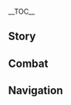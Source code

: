 {{CharacterTabs}}
{{LanguageTabs}}
{{Stub|1={{Meta/VO|tl=1|rm=1|Korean}}}}
__TOC__
==Story==
{{VO/Story
|character           = {{ROOTPAGENAME}}
|language            = ko
|name                = 타르탈리아

|vo_01_01_title      = 첫 만남…
|vo_01_01_subtitle   = Hello
|vo_01_01_file       = VO_{language}{character} Hello.ogg
|vo_01_01_tx         = 난 우인단 집행관 서열 11위, 타르탈리아야. 그리고 너도&mdash;&mdash;나처럼 분쟁을 달고다니는 사람 같네, 유쾌하군. 우린 마음이 잘 맞을 거 같은데? 그치?
|vo_01_01_rm         = Nan U'indan jipaeng-gwan seoyeol sibil-wi, Tareutallia-ya. Geurigo neodo&mdash;&mdash;na-cheoreom bunjaeng-eul dalgodanineun saram gannae, yukwaehagun. Urin maeum-i jal majeul geo gateunde? Geuchi?
|vo_01_01_tl         = 

|vo_02_01_title      = 잡담・느긋함
|vo_02_01_subtitle   = Chat: Idleness
|vo_02_01_file       = VO_{language}{character} Chat - Idleness.ogg
|vo_02_01_tx         = 여기에 가만히 서 있는다고 상대가 찾아오진 않아
|vo_02_01_rm         = Yeogi-e gamanhi seo inneundago sangdaega chaja-ojin ana
|vo_02_01_tl         = 

|vo_02_02_title      = 잡담・비무
|vo_02_02_subtitle   = Chat: Test of Skills
|vo_02_02_file       = VO_{language}{character} Chat - Test of Skills.ogg
|vo_02_02_tx         = 음&mdash;근처에 상대할만한 강적은 없는 건가?
|vo_02_02_rm         = Eum&mdash;geuncheo-e sangdaehalmanan gangjeogeun eomneun geonga?
|vo_02_02_tl         = 

|vo_02_03_title      = 잡담・우인단
|vo_02_03_subtitle   = Chat: The Fatui
|vo_02_03_file       = VO_{language}{character} Chat - The Fatui.ogg
|vo_02_03_tx         = 다른 집행관들은 뭘 하고 있으려나? 뭐, 됐어. 어차피 또 이상한 「원대한 계획」이라도 짜고 있겠지
|vo_02_03_rm         = Dareun jipaenggwandeureun mwol hago isseuryeona? Mwo, dwaesseo. Eochapi tto isanghan "wondaehan gyehoe" irado jjago itgetjji
|vo_02_03_tl         = 

|vo_02_04_title      = 잡담・설국의 고향
|vo_02_04_subtitle   = Chat: Snezhnaya
|vo_02_04_file       = VO_{language}{character} Chat - Snezhnaya.ogg
|vo_02_04_tx         = 내 고향에 있는 설원에서 이렇게 서 있었다면 벌써 얼어 죽었을 거야. 하하하
|vo_02_04_rm         = Nae gohyang-e itneun seorwoneseo ireoke seo isseotttamyeon beolsseo eoreo jugeosseul geoya. Hahaha
|vo_02_04_tl         = 

|vo_03_01_title      = 비가 그친 후…
|vo_03_01_subtitle   = After the Rain
|vo_03_01_file       = VO_{language}{character} After the Rain.ogg
|vo_03_01_tx         = 물고기들은 빗물이 물 위로 떨어지는 소리에 놀라 달아나 버리지. 그래서 비가 그친 후엔 낚시하기 딱 좋아.
|vo_03_01_rm         = Mulkkogideureun binmuri mul wiro tteoreojineun sori-e nolla darana beoriji. Geuraeseo biga geuchin hu-en nakssihagi ttak joa.
|vo_03_01_tl         = 

|vo_03_02_title      = 눈이 올 때・이국
|vo_03_02_subtitle   = When It Snows: Foreign Country
|vo_03_02_file       = VO_{language}{character} When It Snows - Foreign Country.ogg
|vo_03_02_tx         = 하하, 내 고향에도 눈이 내리고 있으려나?
|vo_03_02_rm         = Haha, nae gohyang-edo nuni naerigo isseuryeona?
|vo_03_02_tl         = 

|vo_03_03_title      = 눈이 올 때・스네즈나야
|vo_03_03_subtitle   = When It Snows: Snezhnaya
|vo_03_03_file       = VO_{language}{character} When It Snows - Snezhnaya.ogg
|vo_03_03_tx         = 이 얼마나 멋진 눈밭인가! 온 세상이 달빛처럼 깨끗해. 이런 무대에서 쏟아내는 피야말로 뜨겁다고 할 수 있지
|vo_03_03_rm         = I eolmana meotjjin nunbachinga! On sesang-i dalbicheoreom kkaekkeutae. Ireon mudae-eseo ssodanaeneun piyamallo tteugeopttago hal su itjji
|vo_03_03_tl         = 

|vo_03_04_title      = 바람이 불 때…
|vo_03_04_subtitle   = When It's Windy
|vo_03_04_file       = VO_{language}{character} When It's Windy.ogg
|vo_03_04_tx         = 오! 바람에서 분쟁의 기운이 느껴지는군
|vo_03_04_rm         = 
|vo_03_04_tl         = 

|vo_03_05_title      = 강풍이 불 때・이국
|vo_03_05_subtitle   = Wind Is Building Up: Foreign Country
|vo_03_05_file       = VO_{language}{character} Wind Is Building Up - Foreign Country.ogg
|vo_03_05_tx         = 기분 좋은 바람이야!
|vo_03_05_rm         = 
|vo_03_05_tl         = 

|vo_03_06_title      = 강풍이 불 때・스네즈나야
|vo_03_06_subtitle   = Wind Is Building Up: Snezhnaya
|vo_03_06_file       = VO_{language}{character} Wind Is Building Up - Snezhnaya.ogg
|vo_03_06_tx         = 온 몸을 뚫고 지나간 바람에 몸과 머리가 깨끗하게 씻겨진 기분이야. 상쾌하군
|vo_03_06_rm         = 
|vo_03_06_tl         = 

|vo_04_01_title      = 아침 인사…
|vo_04_01_subtitle   = Good Morning
|vo_04_01_file       = VO_{language}{character} Good Morning.ogg
|vo_04_01_tx         = 여어, 친구! 오늘 기운 넘쳐 보이네
|vo_04_01_rm         = 
|vo_04_01_tl         = 

|vo_04_02_title      = 점심 인사…
|vo_04_02_subtitle   = Good Afternoon
|vo_04_02_file       = VO_{language}{character} Good Afternoon.ogg
|vo_04_02_tx         = 상태도 좋아 보이는데, 나랑 한번 겨뤄볼래?
|vo_04_02_rm         = 
|vo_04_02_tl         = 

|vo_04_03_title      = 저녁 인사…
|vo_04_03_subtitle   = Good Evening
|vo_04_03_file       = VO_{language}{character} Good Evening.ogg
|vo_04_03_tx         = 푸하ㅡ잘 먹었다. 움직이면서 소화 좀 시켜야겠어
|vo_04_03_rm         = 
|vo_04_03_tl         = 

|vo_04_04_title      = 굿나잇…
|vo_04_04_subtitle   = Good Night
|vo_04_04_file       = VO_{language}{character} Good Night.ogg
|vo_04_04_tx         = 유쾌한 하루였어. 내일 또 보지, 친구
|vo_04_04_rm         = 
|vo_04_04_tl         = 

|vo_05_01_title      = 타르탈리아 자신에 대해…
|vo_05_01_subtitle   = About {character}
|vo_05_01_file       = VO_{language}{character} About {character}.ogg
|vo_05_01_tx         = 전사라면 항상 도전 정신을 칼끝에 새겨야 해. 승패를 떠나 무엇과도 바꿀 수 없는 귀중한 경험이 될 테니까
|vo_05_01_rm         = 
|vo_05_01_tl         = 

|vo_06_01_title      = 우리에 대해・동료
|vo_06_01_subtitle   = About Us: Comrades
|vo_06_01_file       = VO_{language}{character} About Us - Comrades.ogg
|vo_06_01_tx         = 너와 함께 다닌다는 게, 벌써 다른 집행관들 사이에서 퍼졌겠지. 그 녀석들의 표정을 빨리 보고 싶군, 하하하
|vo_06_01_rm         = 
|vo_06_01_tl         = 

|vo_06_02_title      = 우리에 대해・병기
|vo_06_02_subtitle   = About Us: Weapons
|vo_06_02_file       = VO_{language}{character} About Us - Weapons.ogg
|vo_06_02_tx         = 사실 활은 내가 가장 못 다루는 무기야. 그렇기에 더욱 마스터해야 하지
|vo_06_02_rm         = 
|vo_06_02_tl         = 

|vo_06_03_title      = 우리에 대해・생존
|vo_06_03_subtitle   = About Us: Survival
|vo_06_03_file       = VO_{language}{character} About Us - Survival.ogg
|vo_06_03_tx         = 신의 눈도 없는데 이 정도의 힘이라니, 기대되는걸… 자신의 한계에 도달해서 모든 걸 내려놓고 나와 승부를 겨루기 전까지 절대 쓰러지면 안 돼, 친구! 그전에 네가 쓰러진다면 용서하지 않겠어
|vo_06_03_rm         = 
|vo_06_03_tl         = 

|vo_06_04_title      = 우리에 대해・초대
|vo_06_04_subtitle   = About Us: Invitation
|vo_06_04_file       = VO_{language}{character} About Us - Invitation.ogg
|vo_06_04_tx         = 친구, 우인단에 들어오지 않을래? 없던 말로 하지. 지금 너의 신분으로 함께 다니니, 다른 집행관들과 싸울 수 있는 정당한 이유가 생겼군. 이런 기회는 흔치 않아, 하하하
|vo_06_04_rm         = 
|vo_06_04_tl         = 

|vo_07_01_title      = 「신의 눈」에 대해…
|vo_07_01_subtitle   = About the Vision
|vo_07_01_file       = VO_{language}{character} About the Vision.ogg
|vo_07_01_tx         = 난 강해질 수만 있다면, 「신의 눈」이든 「사안」이든, 심연 속에 몸을 감춘 죄인을 스승으로 삼던, 다 상관 없어…
|vo_07_01_rm         = 
|vo_07_01_tl         = 

|vo_07_02_title      = 하고 싶은 이야기…
|vo_07_02_subtitle   = Something to Share
|vo_07_02_file       = VO_{language}{character} Something to Share.ogg
|vo_07_02_tx         = 끝없는 설원에서, 생명은 언제든 발자취조차 남기지 못하고, 뼛가루가 돼서 순백의 세상에 삼켜질 수 있어. 매일 보이지 않는 적과 싸우고 있는 것과 마찬가지지
|vo_07_02_rm         = 
|vo_07_02_tl         = 

|vo_07_03_title      = 흥미있는 일…
|vo_07_03_subtitle   = Interesting Things
|vo_07_03_file       = VO_{language}{character} Interesting Things.ogg
|vo_07_03_tx         = 일전에 세계의 심연에서 이름 모를 거대 마수를 마주친 적이 있어. 언젠간 골수마저 얼려버릴 정도로 강한 그 괴물을 갈기갈기 찢어버리고 말 거야. 그때가 되면, 나의 증인이 되어줘, 친구!
|vo_07_03_rm         = 
|vo_07_03_tl         = 

|vo_08_01_title      = 스커크에 대해…
|vo_08_01_subtitle   = About [[Skirk]]
|vo_08_01_file       = VO_{language}{character} About Skirk.ogg
|vo_08_01_tx         = 사부님을 뵙지 못한 게 벌써 몇 년째인지. 사부님은 나랑 겨룰 때 항상 한 손만 사용해. 다음번엔 적어도 양손 모두 사용하게 할 거야
|vo_08_01_rm         = 
|vo_08_01_tl         = 

|vo_08_02_title      = 종려에 대해・가늠
|vo_08_02_subtitle   = About [[Zhongli]]: Pondering
|vo_08_02_file       = VO_{language}{character} About Zhongli - Pondering.ogg
|vo_08_02_tx         = 그 녀석은 속내가 아주 깊던데, 진짜 실력은 어떨지 궁금하군… 기대되는걸
|vo_08_02_rm         = 
|vo_08_02_tl         = 

|vo_08_03_title      = 종려에 대해・도전
|vo_08_03_subtitle   = About Zhongli: Challenge
|vo_08_03_file       = VO_{language}{character} About Zhongli - Challenge.ogg
|vo_08_03_tx         = 종려 씨는 요즘 어때? 음… 잘 지낸다고? 「평범한 인간」의 생활을 잘 적응하고 있는 모양이네. 젠장… 날 속이다니, 시원하게 한 바탕 싸워야 이 분함이 좀 사그라들겠군!<br />난… 그를 이길 수 없다고? 하하하…
|vo_08_03_rm         = 
|vo_08_03_tl         = 

|vo_08_04_title      = 「여왕」에 대해…
|vo_08_04_subtitle   = About [[Tsaritsa]]
|vo_08_04_file       = VO_{language}{character} About Tsaritsa.ogg
|vo_08_04_tx         = 사실 여왕님은 무척 온유한 분이셔. 하지만 너무 온유하셔서 냉혹해지실 수밖에 없었지. 평화를 꿈꾸기에, 이 세상에 선전포고를 하셨고, 세상을 적으로 삼았기에, 너와 내가 만날 수 있었던 거지
|vo_08_04_rm         = 
|vo_08_04_tl         = 

|vo_08_05_title      = 바르카에 대해…
|vo_08_05_subtitle   = About [[Varka]]
|vo_08_05_file       = VO_{language}{character} About Varka.ogg
|vo_08_05_tx         = 바르카? 페보니우스 기사단의 정점, 전설의 「북풍 기사」와의 대결은 상상만 해도 짜릿해. 이 세상에서 살아간다는 건 정말 아름다운 일이야
|vo_08_05_rm         = 
|vo_08_05_tl         = 

|vo_08_06_title      = 「페드롤리노」에 대해…
|vo_08_06_friendship = 4
|vo_08_06_subtitle   = About The Jester
|vo_08_06_file       = VO_{language}{character} About The Jester.ogg
|vo_08_06_tx         = 그는 우인단 최초의 집행관이자 오늘날 집행관들의 리더야. 주로 중요한 자리에서만 모습을 드러내지. 그의 업적은… 솔직히 관심 없어. 내 충심은 오로지 여왕님을 위한 거니까
|vo_08_06_rm         = 
|vo_08_06_tl         = 

|vo_08_07_title      = 「카피타노」에 대해…
|vo_08_07_friendship = 4
|vo_08_07_subtitle   = About [[Il Capitano|The Captain]]
|vo_08_07_file       = VO_{language}{character} About The Captain.ogg
|vo_08_07_tx         = 난 전장에서 그의 모습을 본 적 있어. 정말 더할 나위 없이 강했지. 내 순위가 너무 뒤쪽이라 날 주의 깊게 보지는 않은 모양이야. 비록 지금은 무시당해도, 언젠가 꼭 내 실력을 보여주겠어
|vo_08_07_rm         = 
|vo_08_07_tl         = 

|vo_08_08_title      = 「도토레」에 대해…
|vo_08_08_friendship = 4
|vo_08_08_subtitle   = About [[Il Dottore|The Doctor]]
|vo_08_08_file       = VO_{language}{character} About The Doctor.ogg
|vo_08_08_tx         = 그는 다른 나이대의 자신의 일부를 사이보그로 만들어 각기 다른 임무를 맡겼다고 해. 내 동료들은 모두 정상이 아닌 것 같아. 생각해 봤는데, 만일 어느 날 내가 내 사이보그를 만난다면… 하, 둘 중 누가 살아남을 자격이 있는지 결판을 내야겠지
|vo_08_08_rm         = 
|vo_08_08_tl         = 

|vo_08_09_title      = 「콜롬비나」에 대해…
|vo_08_09_friendship = 4
|vo_08_09_subtitle   = About [[Columbina|Damselette]]
|vo_08_09_file       = VO_{language}{character} About Damselette.ogg
|vo_08_09_tx         = 우인단 집행관 순위는 실력으로 정하는 건데, 어째서 그 여자아이가 「3위」인지 이해할 수 없어. 기회가 된다면 내 앞 순번 집행관들과 전부 붙어보고 싶은데, 그 애는 좀 꺼려진다랄까…. 어쨌든 너도 조심하는 게 좋을 거야
|vo_08_09_rm         = 
|vo_08_09_tl         = 

|vo_08_10_title      = 「아를레키노」에 대해…
|vo_08_10_friendship = 4
|vo_08_10_subtitle   = About [[Arlecchino|The Knave]]
|vo_08_10_file       = VO_{language}{character} About The Knave.ogg
|vo_08_10_tx         = 난 꿍꿍이가 있는 사람이 싫지 않아. 어쨌든 나도 더 많은 전투를 원해서 우인단의 일원이 됐으니까. 하지만 그 사람은 싫어. 배신으로 이익을 얻을 수 있다면 가차 없이 여왕님께 검을 휘두를 사람이거든. 그녀의 눈엔 광기뿐이야
|vo_08_10_rm         = 
|vo_08_10_tl         = 

|vo_08_11_title      = 「풀치넬라」에 대해…
|vo_08_11_friendship = 4
|vo_08_11_subtitle   = About [[Pulcinella|The Rooster]]
|vo_08_11_file       = VO_{language}{character} About The Rooster.ogg
|vo_08_11_tx         = 난 세상 물정을 잘 모르지만 그가 날 진심으로 돕고 싶어 한다는 것만은 알고 있어. 그는 마치 가족을 보듯이 날 보거든. 아, 말이 나와서 말인데, 토니아와 테우세르의 답신 중에, 그가 보낸 파이와 선물이 자주 언급되곤 해. 내가 잠시 겨울 나라를 떠난 동안, 약속대로 내 가족들을 챙겨준 모양이야
|vo_08_11_rm         = 
|vo_08_11_tl         = 

|vo_08_12_title      = 「산드로네」에 대해…
|vo_08_12_friendship = 4
|vo_08_12_subtitle   = About [[Sandrone|Marionette]]
|vo_08_12_file       = VO_{language}{character} About Marionette.ogg
|vo_08_12_tx         = 연구만 하는 사람 같던데? 생각해 보니 그 기계들은 모두 그녀와 관련된 게 아닐까 싶네. 아무튼, 별로 만난 적도 없는데 날 죽일 듯이 노려보더라. 내가 뭘 그렇게 화나게 했는진 나도 잘 모르겠어
|vo_08_12_rm         = 
|vo_08_12_tl         = 

|vo_08_13_title      = 「판탈로네」에 대해…
|vo_08_13_friendship = 4
|vo_08_13_subtitle   = About [[Pantalone|Regrator]]
|vo_08_13_file       = VO_{language}{character} About Regrator.ogg
|vo_08_13_tx         = 아, 머릿속에 「방대한 계획」으로 가득 찬 그 야심가 말이군. 그의 이론들은 단 하나도 이해되지 않던데 말이야. 암튼, 예비 자금만 잘 관리해 주면 됐어
|vo_08_13_rm         = 
|vo_08_13_tl         = 

|vo_08_14_title      = 「시뇨라」에 대해…
|vo_08_14_friendship = 4
|vo_08_14_quest      = Omnipresence Over Mortals
|vo_08_14_subtitle   = About [[La Signora|The Fair Lady]]
|vo_08_14_file       = VO_{language}{character} About The Fair Lady.ogg
|vo_08_14_tx         = 내가 그녀와 맞지 않는 건 너도 알고 있잖아. 이제 와서 그녀를 평가할 필요도 없겠지. 집행관은 자신의 목숨을 좌우할 수 없어…. 하지만 걱정 마, 나는 어떻게든 살아남을 거야
|vo_08_14_rm         = 
|vo_08_14_tl         = 

|vo_08_15_title      = 「스카라무슈」에 대해…
|vo_08_15_friendship = 4
|vo_08_15_quest      = Omnipresence Over Mortals
|vo_08_15_subtitle   = About [[Scaramouche|The Balladeer]]
|vo_08_15_file       = VO_{language}{character} About The Balladeer.ogg
|vo_08_15_tx         = 그는 「신의 심장」을 가진 후로 우리와 연락이 끊겼어. 그래서 그 심장을 회수하는 작전이 있었던 거지. 난 여기저기 돌아다니는 것을 개의치 않거든. 어쩌면 어디선가 너와 우연히 만나게 될지도 모르고?
|vo_08_15_rm         = 
|vo_08_15_tl         = 

|vo_09_01_title      = 타르탈리아에 대해 알기・첫 번째
|vo_09_01_subtitle   = More About {character}: I
|vo_09_01_file       = VO_{language}{character} More About {character} - 01.ogg
|vo_09_01_tx         = 기억해둬, 친구, 난 언젠가 이 세상을 정복할 사람이야!
|vo_09_01_rm         = 
|vo_09_01_tl         = 

|vo_09_02_title      = 타르탈리아에 대해 알기・두 번째
|vo_09_02_subtitle   = More About {character}: II
|vo_09_02_file       = VO_{language}{character} More About {character} - 02.ogg
|vo_09_02_tx         = 결투의 상대가 신이든, 심연의 마수이든, 형체만 있다면 반드시 이길 수 있어. 하지만 집행관 중엔 권술과 음모 같은… 「보이지 않는 수단」에 집착하는 놈들도 있지. 난 그런 시시한 놈들과는 잘 안 맞아
|vo_09_02_rm         = 
|vo_09_02_tl         = 

|vo_09_03_title      = 타르탈리아에 대해 알기・세 번째
|vo_09_03_subtitle   = More About {character}: III
|vo_09_03_file       = VO_{language}{character} More About {character} - 03.ogg
|vo_09_03_tx         = 이곳의 하늘과 고향의 하늘은 연결돼 있어. 고개를 들어 눈처럼 새하얀 달빛을 볼 때면 고향에 있는 사람들도 같은 달을 보고 있을 거라는 생각이 들어. 동생들은… 뛰어난 전사가 됐으려나?
|vo_09_03_rm         = 
|vo_09_03_tl         = 

|vo_09_04_title      = 타르탈리아에 대해 알기・네 번째
|vo_09_04_subtitle   = More About {character}: IV
|vo_09_04_file       = VO_{language}{character} More About {character} - 04.ogg
|vo_09_04_tx         = 친구, 절대 잊지 마. 싸움을 할 때 절대 「불타오른다」와 같은 바보 같은 말로 자신을 몰아붙이지 마. 불타고 난 뒤에 남는 건 결국 잿더미뿐이니까. 어떻게 해서든, 꼭 살아남아야 해
|vo_09_04_rm         = 
|vo_09_04_tl         = 

|vo_09_05_title      = 타르탈리아에 대해 알기・다섯 번째
|vo_09_05_subtitle   = More About {character}: V
|vo_09_05_file       = VO_{language}{character} More About {character} - 05.ogg
|vo_09_05_tx         = 시간이 참 빠르군. 언젠가 너에게 세계를 정복하고 신의 왕좌를 짓밟는 모습을 보여주겠어. 그러니까 절대 그전에 쓰러지면 안 돼, 친구!
|vo_09_05_rm         = 
|vo_09_05_tl         = 

|vo_10_01_title      = 타르탈리아의 취미…
|vo_10_01_subtitle   = {character}'s Hobbies
|vo_10_01_file       = VO_{language}{character} Hobbies.ogg
|vo_10_01_tx         = 얼음낚시와 전투는 같은 원리지. 중요한 건 인내와 결단이야. 그렇다면 이 원리를 인생의 모든 일에 적용시킬 수도 있겠군
|vo_10_01_rm         = 
|vo_10_01_tl         = 

|vo_10_02_title      = 타르탈리아의 고민…
|vo_10_02_subtitle   = {character}'s Troubles
|vo_10_02_file       = VO_{language}{character} Troubles.ogg
|vo_10_02_tx         = 음? 고민거리라… 너와 동행할 땐 항상 강한 적들을 만나게 되니, 그런 시시한 일들을 생각할 겨를이 없어
|vo_10_02_rm         = 
|vo_10_02_tl         = 

|vo_10_03_title      = 좋아하는 음식…
|vo_10_03_subtitle   = Favorite Food
|vo_10_03_file       = VO_{language}{character} Favorite Food.ogg
|vo_10_03_tx         = 이 세상은 훌륭한 요리와 통쾌한 전투로 가득하지. 살고 있다는 건 정말 아름다워
|vo_10_03_rm         = 
|vo_10_03_tl         = 

|vo_10_04_title      = 싫어하는 음식…
|vo_10_04_subtitle   = Least Favorite Food
|vo_10_04_file       = VO_{language}{character} Least Favorite Food.ogg
|vo_10_04_tx         = 음식과 무기는 같아. 진정한 전사는 무기도, 음식도 가리지 않는 법. 너도 편식하면 안 돼
|vo_10_04_rm         = 
|vo_10_04_tl         = 

|vo_11_01_title      = 선물 획득・첫 번째
|vo_11_01_subtitle   = Receiving a Gift: I
|vo_11_01_file       = VO_{language}{character} Receiving a Gift - 01.ogg
|vo_11_01_tx         = 맛있는 걸 먹으면 기분도 좋아지지. 어떻게 보답하면 좋을까?
|vo_11_01_rm         = 
|vo_11_01_tl         = 

|vo_11_02_title      = 선물 획득・두 번째
|vo_11_02_subtitle   = Receiving a Gift: II
|vo_11_02_file       = VO_{language}{character} Receiving a Gift - 02.ogg
|vo_11_02_tx         = 요리 실력이 많이 늘었네. 설마 너도 계속 강해지고 있는 거야?
|vo_11_02_rm         = 
|vo_11_02_tl         = 

|vo_11_03_title      = 선물 획득・세 번째
|vo_11_03_subtitle   = Receiving a Gift: III
|vo_11_03_file       = VO_{language}{character} Receiving a Gift - 03.ogg
|vo_11_03_tx         = 생각지도 못한 맛이야. 좋아… 다시 시도해 볼게
|vo_11_03_rm         = 
|vo_11_03_tl         = 

|vo_12_01_title      = 생일…
|vo_12_01_subtitle   = Birthday
|vo_12_01_file       = VO_{language}{character} Birthday.ogg
|vo_12_01_tx         = 여어, 친구, 생일 축하해! 마음껏 패고 싶은 사람 있나? 있다면 얼마든지 말해!
|vo_12_01_rm         = 
|vo_12_01_tl         = 

|vo_13_01_title      = 돌파의 느낌・기
|vo_13_01_subtitle   = Feelings About Ascension: Intro
|vo_13_01_file       = VO_{language}{character} Feelings About Ascension -  01.ogg
|vo_13_01_tx         = 오! 조금 강해진 것 같군. 누군가에게 시험해 봐야겠어…
|vo_13_01_rm         = 
|vo_13_01_tl         = 

|vo_13_02_title      = 돌파의 느낌・승
|vo_13_02_subtitle   = Feelings About Ascension: Building Up
|vo_13_02_file       = VO_{language}{character} Feelings About Ascension -  02.ogg
|vo_13_02_tx         = 「전사의 힘은 동그란 원과 같아. 원이 클수록, 도전할 수 있는 상대가 많아지지」 이 말을 누가 했더라…
|vo_13_02_rm         = 
|vo_13_02_tl         = 

|vo_13_03_title      = 돌파의 느낌・전
|vo_13_03_subtitle   = Feelings About Ascension: Climax
|vo_13_03_file       = VO_{language}{character} Feelings About Ascension -  03.ogg
|vo_13_03_tx         = 좋아! 친구, 네 덕분에 「세계 정복」의 목표에 한층 가까워졌어. 여왕님도 내가 이 정도로 성장했을 거라곤 생각도 못 하실 거야
|vo_13_03_rm         = 
|vo_13_03_tl         = 

|vo_13_04_title      = 돌파의 느낌・결
|vo_13_04_subtitle   = Feelings About Ascension: Conclusion
|vo_13_04_file       = VO_{language}{character} Feelings About Ascension -  04.ogg
|vo_13_04_tx         = 친구, 너도 스스로를 단련해야 해! 안 그러면 내가 세계의 정점에 올랐을 때 목숨 걸고 싸울 수 있는 사람이 없잖아
|vo_13_04_rm         = 
|vo_13_04_tl         = 
}}

==Combat==
{{Combat VO
|character           = {{ROOTPAGENAME}}
|language            = ko

|skill_1_tx          = 간다!
|skill_1_tl          = Here I come!
|skill_1_rm          = Ganda!
|skill_2_tx          = 핫!
|skill_2_tl          = Hat!
|skill_2_rm          = Hat!
|skill_3_tx          = 광란의 기세!
|skill_3_tl          = Vigor of frenzy!
|skill_3_rm          = Gwangran-e gise!
|skill_4_tx          = 덤벼 봐!
|skill_4_tl          = Come on!
|skill_4_rm          = Deombyeo bwa!
|skill_5_tx          = 이제부턴&mdash;&mdash;
|skill_5_tl          = From now&mdash;&mdash;
|skill_5_rm          = Ijebuteon&mdash;&mdash;
|skill_6_tx          = 후&mdash;&mdash;
|skill_6_tl          = Hu&mdash;&mdash;
|skill_6_rm          = Hu&mdash;&mdash;
|skill_7_file        = Elemental Skill 2 01,Elemental Skill 2 02,Elemental Skill 2 03,Elemental Skill 2 04

|burst_1_tx          = ''(Ranged Stance)'' 회심의 한발!
|burst_1_tl          = 
|burst_1_rm          = 
|burst_2_tx          = ''(Ranged Stance)'' 도망칠 수 없을걸!
|burst_2_tl          = 
|burst_2_rm          = 
|burst_3_tx          = ''(Melee Stance)'' 허점을 놓치지 마!
|burst_3_tl          = 
|burst_3_rm          = 
|burst_4_tx          = ''(Melee Stance)'' 조금만 참아, 엄청 아플거야
|burst_4_tl          = 
|burst_4_rm          = 

|sprint-s_1_file     = Sprint Start 03
|sprint-s_1_tx       = 병귀신속
|sprint-s_1_tl       = 
|sprint-s_1_rm       = 
|sprint-s_2_file     = Sprint Start 01,Sprint Start 02


|glider_1_file       = Deploying Wind Glider 02
|glider_1_tx         = 훗, 느낌 좋군
|glider_1_tl         = 
|glider_1_rm         = 
|glider_2_file       = Deploying Wind Glider 01,Deploying Wind Glider 03

|chest_1_tx          = 좋아! 보물을 더 찾으러 가볼까!
|chest_1_tl          = 
|chest_1_rm          = 
|chest_2_tx          = 끝내주는군!
|chest_2_tl          = 
|chest_2_rm          = 
|chest_3_tx          = 몸이 근질근질한데!
|chest_3_tl          = 
|chest_3_rm          = 

|low-hp_1_tx         = 하! 좀 하는군
|low-hp_1_tl         = 
|low-hp_1_rm         = 
|low-hp_2_tx         = 제법인데!
|low-hp_2_tl         = 
|low-hp_2_rm         = 
|low-hp_3_tx         = 생사를 오가는 건, 내 전문이지
|low-hp_3_tl         = 
|low-hp_3_rm         = 


|fallen_1_tx         = 이럴 수가… 다 잡은 물고기였는데…
|fallen_1_tl         = 
|fallen_1_rm         = 
|fallen_2_tx         = 실수했군…
|fallen_2_tl         = 
|fallen_2_rm         = 
|fallen_3_tx         = 제법… 하는군…
|fallen_3_tl         = 
|fallen_3_rm         = 

|hit-l_1_file        = Light Hit Taken 01,Light Hit Taken 02,Light Hit Taken 03,Light Hit Taken 04,Light Hit Taken 05,Light Hit Taken 06

|hit-h_1_tx          = 쳇! 방심했군
|hit-h_1_tl          = 
|hit-h_1_rm          = 
|hit-h_2_file        = Heavy Hit Taken 02,Heavy Hit Taken 03,Heavy Hit Taken 04

|join_1_tx           = 하, 강적은 어딨지?
|join_1_tl           = 
|join_1_rm           = 
|join_2_tx           = 눈 크게 뜨고 보라고!
|join_2_tl           = 
|join_2_rm           = 
|join_3_tx           = 드디어 내 차롄가!
|join_3_tl           = 
|join_3_rm           = 

|atk-l_1_file        = Light Attack 01,Light Attack 02,Light Attack 03,Light Attack 04,Light Attack 05,Light Attack 06,Light Attack 07,Light Attack 08

|atk-m_1_file        = Mid Attack 01,Mid Attack 02,Mid Attack 03,Mid Attack 04

|atk-h_1_file        = Heavy Attack 01,Heavy Attack 02,Heavy Attack 03

|climb_1_file        = Climbing 01,Climbing 02,Climbing 03

|climb-b_1_file      = Climbing Breath 01,Climbing Breath 02,Climbing Breath 03,Climbing Breath 04

|jump_1_file         = Jumping 01,Jumping 02,Jumping 03,Jumping 04,Jumping 05
}}
<!--
Copy paste the following line in any section that does not have any voice files, change the X for the section's title:
'''{{ROOTPAGENAME}} does not feature any X Voice-Overs'''
-->

==Navigation==
{{Character Navbox|link type=vo-ko}}